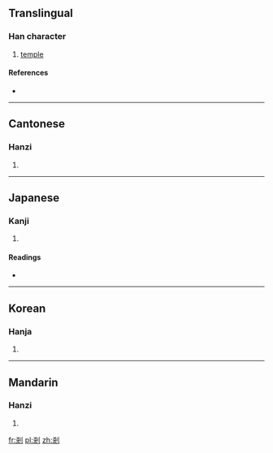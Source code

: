 {{also|刹}}
==Translingual==

===Han character===
{{Han char|rn=18|rad=刀|as=07|sn=9|four=4290<sub>0</sub>|canj=大金中弓 (KCLN), 大木中弓 (KDLN)|ids=⿰[[𣏂]][[刂]]}}

# [[temple]]

====References====
* {{Han ref|kx=0140.291|dkj=02012|hdz=10342.051|uh=524E|ud=21070|bh=AB62|bd=43874}}

----

==Cantonese==

===Hanzi===
{{yue-hanzi|jyut=|y=chaat3, saat3|sim=刹}}

# {{defn|lang=yue|sort=刀07}}

----

==Japanese==

===Kanji===
{{ja-kanji|grade=|rs=刀07}}

# {{defn|lang=ja|sort=刀07}}

====Readings====
* {{ja-readings|on=[[さつ]] (satsu), [[せち]] (sechi)|kun=[[はたばしら]] (hatabashira), [[てら]] (tera), [[くに]] (kuni)}}

----

==Korean==

===Hanja===
{{ko-hanja|hangeul=찰|rv=chal|mr=ch'al}}

# {{defn|lang=ko|sort=刀07}}

----

==Mandarin==

===Hanzi===
{{cmn-hanzi|sim=刹|pin=[[chà]] ([[cha4]])|wg=ch'a<sup>4</sup>}}

# {{defn|lang=cmn|sort=刀07}}

[[fr:剎]]
[[pl:剎]]
[[zh:剎]]